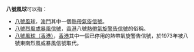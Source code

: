 '''八號風球'''可以指：
* [[八號風球_(澳門)|八號風球]]，[[澳門|澳門]]其中一個[[熱帶氣旋信號|熱帶氣旋信號]]。
* [[八號烈風或暴風信號|八號烈風或暴風信號]]，[[香港|香港]]八號[[熱帶氣旋警告信號_(香港)|熱帶氣旋警告信號]]的俗稱。
* [[舊八號風球_(香港)|八號風球（香港）]]，[[香港|香港]]其中一個已停用的熱帶氣旋警告信號，於1973年被八號東南烈風或暴風信號取代。

{{消歧义|Cat=组织机构消歧义}}